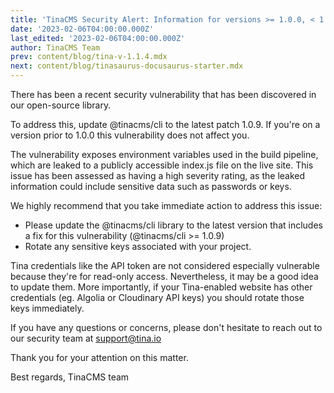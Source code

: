 ```yaml
---
title: 'TinaCMS Security Alert: Information for versions >= 1.0.0, < 1.0.9'
date: '2023-02-06T04:00:00.000Z'
last_edited: '2023-02-06T04:00:00.000Z'
author: TinaCMS Team
prev: content/blog/tina-v-1.1.4.mdx
next: content/blog/tinasaurus-docusaurus-starter.mdx
---
```


There has been a recent security vulnerability that has been discovered in our open-source library.

To address this, update @tinacms/cli to the latest patch 1.0.9. If you're on a version prior to 1.0.0 this vulnerability does not affect you.

The vulnerability exposes environment variables used in the build pipeline, which are leaked to a publicly accessible index.js file on the live site. This issue has been assessed as having a high severity rating, as the leaked information could include sensitive data such as passwords or keys.

We highly recommend that you take immediate action to address this issue:

* Please update the @tinacms/cli library to the latest version that includes a fix for this vulnerability (@tinacms/cli >= 1.0.9)
* Rotate any sensitive keys associated with your project.

Tina credentials like the API token are not considered especially vulnerable because they're for read-only access. Nevertheless, it may be a good idea to update them. More importantly, if your Tina-enabled website has other credentials (eg. Algolia or Cloudinary API keys) you should rotate those keys immediately.

If you have any questions or concerns, please don't hesitate to reach out to our security team at [support@tina.io](mailto\:support@tina.io)

Thank you for your attention on this matter.

Best regards,
TinaCMS team
